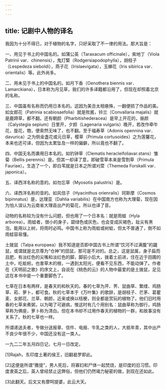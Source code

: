 ```yaml
---
---
---
```

title: 记剧中人物的译名
---



我因为十分不得已，对于植物的名字，只好采取了不一律的用法。那大旨是：

一、用见于书上的中国名的。如蒲公英（Taraxacum officinale），紫地丁（Viola Patrinii var．chinensis），鬼灯檠（Rodgersiapodophylla），胡枝子（Lespedeza sieboldi），燕子花（Irislaevigata），玉蝉花（Iris sibirica var．orientalis）等。此外尚多。

二、用未见于书上的中国名的。如月下香（Oenothera biennis var．Lamarckiana），日本称为月见草，我们的许多译籍都沿用了，但现在却照着北京的名称。

三、中国虽有名称而仍用日本名的。这因为美丑太相悬殊，一翻便损了作品的美。如女郎花（Patrinia scabiosaefolia）就是败酱，铃兰（Convallaria majalis）就是鹿蹄草，都不翻。还有朝颜（Pharbitishederacea）是早上开花的，昼颜（Calystegia sepium）日里开，夕颜（Lagenaria vulgaris）晚开，若改作牵牛花，旋花，匏，便索然无味了，也不翻。至于福寿草（Adonis opennina var．davurica）之为侧金盏花或元日草，樱草（Primula cortusoides）之为莲馨花，本来也还可译，但因为太累坠及一样的偏僻，所以竟也不翻了。

四、中国无名而袭用日本名的。如钓钟草（Clematis heracleifoliavar.stans）雏菊（Bellis perennis）是。但其一却译了意，即破雪草本来是雪割草（Primula Fauriae）。生造了一个，即白苇就是日本之所谓刈萱（Themeda Forskalli var．japonica）。

五、译西洋名称的意的。如勿忘草（Myosotis palustris）是。

六、译西洋名称的音的。如风信子（Hyacinthus orienralis）珂斯摩（Cosmos bipinnatus）是，达理亚（Dahlia variabilis）在中国南方也称为大理菊，现在因为怕人误认为云南省大理县出产的菊花，所以也译了音。

动物的名称较为没有什么问题，但也用了一个日本名：就是雨蛙（Hyla arborea）。雨蛙者，很小的身子，碧绿色或灰色，也会变成灰褐色，趾尖有黑泡，能用以上树，将雨时必鸣。中国书上称为雨蛤或树蛤，但太不普通了，倒不如雨蛙容易懂。

土拨鼠（Talpa europaea）我不知道是否即中国古书上所谓“饮河不过满腹”的鼹鼠，或谓就是北京尊为“仓神”的田鼠，那可是不对的。总之，这是鼠属，身子扁而且肥，有淡红色的尖嘴和淡红色的脚，脚前小后大，拨着土前进，住在近于田圃的土中，吃蚯蚓，也害草木的根，一遇到太阳光，便看不见东西，不能动弹了。作者在《天明前之歌》的序文上，自说在《桃色的云》的人物中最爱的是土拨鼠，足见这在本书中是一个重要脚色了。

七草在日本有两样，是春天的和秋天的。春的七草为芹、荠、鼠曲草、繁缕、鸡肠草、菘、萝卜，都可食。秋的七草本于《万叶集》的歌辞，是胡枝子、芒茅、葛瞿麦、女郎花、兰草、朝颜，近来或换以桔梗，则全都是赏玩的植物了。他们旧时用春的七草来煮粥，以为喝了可避病，惟这时有几个用别名：鼠曲草称为御行，鸡肠草称为佛座，萝卜称为清白。但在本书却不过用作春天的植物的一群，和故事没有关系了。秋的七草也一样。

所谓递送夫者，专做分送报章、信件、电报、牛乳之类的人，大抵年青，其中出产不良少年很不少，中国还没有这一类人。

一九二二年五月四日记，七月一日改定。

[1]Rajah，东印度土著的侯王，旧翻曷罗即此。

[2]这便是所谓“撒提”，男人死后，将寡妇和尸体一起焚烧，是印度的旧习惯。印度隶英之后，英人曾经禁止这弊俗，但他们仍然竭力秘密的做，到现在还如此。

[3]此翻天。后文又有摩呵提婆，此云大天。